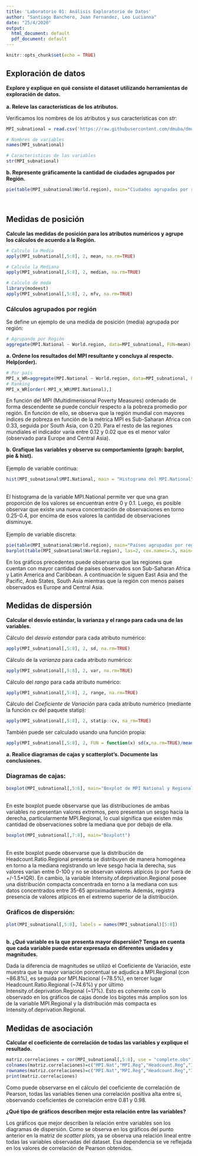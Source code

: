 ---
title: 'Laboratorio 01: Análisis Exploratorio de Datos'
author: "Santiago Banchero, Juan Fernandez, Leo Lucianna"
date: "25/4/2020"
output:
  html_document: default
  pdf_document: default
---

```{r setup, include=FALSE}
knitr::opts_chunk$set(echo = TRUE)
```

## Exploración de datos

**Explore y explique en qué consiste el dataset utilizando herramientas de exploración de datos.**
<br />
<br />
**a. Releve las características de los atributos.**

Verificamos los nombres de los atributos y sus características con *str*:
```{r summary_mpi}
MPI_subnational = read.csv('https://raw.githubusercontent.com/dmuba/dmuba.github.io/master/Practicos/LAB01/MPI_subnational.csv', header = TRUE, sep = ',')

# Nombres de variables
names(MPI_subnational)

# Caracteristicas de las variables
str(MPI_subnational)
```

**b. Represente gráficamente la cantidad de ciudades agrupados por Región.**
```{r pie_mpi}
pie(table(MPI_subnational$World.region), main="Ciudades agrupadas por región")
```
<br />


## Medidas de posición

**Calcule las medidas de posición para los atributos numéricos y agrupe los cálculos de acuerdo a la Región.**

```{r medidas_posicion}
# Calculo la Media
apply(MPI_subnational[,5:8], 2, mean, na.rm=TRUE)

# Calculo la Mediana
apply(MPI_subnational[,5:8], 2, median, na.rm=TRUE)

# Calculo de moda
library(modeest)
apply(MPI_subnational[,5:8], 2, mfv, na.rm=TRUE)
```
### Cálculos agrupados por región
Se define un ejemplo de una medida de posición (media) agrupada por región:

```{r medidas_posicion_region}
# Agrupando por Región
aggregate(MPI.National ~ World.region, data=MPI_subnational, FUN=mean)
```


**a. Ordene los resultados del MPI resultante y concluya al respecto. Help(order).**

```{r ordenado}
# Por país
MPI_x_WR=aggregate(MPI.National ~ World.region, data=MPI_subnational, FUN=mean)
# Ranking
MPI_x_WR[order(-MPI_x_WR$MPI.National),]
```
En función del MPI (Multidimensional Poverty Measures) ordenado de forma descendente se puede concluir respecto a la pobreza promedio por región. En función de ello, se observa que la región mundial con mayores índices de pobreza en función de la métrica MPI es Sub-Saharan Africa con 0.33, seguida por South Asia, con 0.20. Para el resto de las regiones mundiales el indicador varía entre 0.12 y 0.02 que es el menor valor (observado para Europe and Central Asia).

**b. Grafique las variables y observe su comportamiento (graph: barplot, pie & hist).**
<br />
<br />
Ejemplo de variable continua:
```{r cont_graph}
hist(MPI_subnational$MPI.National, main = "Histograma del MPI.National", xlab = "MPI.National", ylab = "Frecuencia")
```
<br />
El histograma de la variable MPI.National permite ver que una gran proporción de los valores se encuentran entre 0 y 0.1. Luego, es posible observar que existe una nueva concentración de observaciones en torno 0.25-0.4, por encima de esos valores la cantidad de observaciones disminuye.
<br />
<br />
Ejemplo de variable discreta:
```{r disc_graph}
pie(table(MPI_subnational$World.region), main="Países agrupadas por región")
barplot(table(MPI_subnational$World.region), las=2, cex.names=.5, main="Países agrupadas por región")
```

En los gráficos precedentes puede observarse que las regiones que cuentan con mayor cantidad de países observados son Sub-Saharan Africa y Latin America and Caribbean. A continuación le siguen East Asia and the Pacific, Arab States, South Asia mientras que la región con menos paises observados es Europe and Central Asia.

## Medidas de dispersión

**Calcular el desvío estándar, la varianza y el rango para cada una de las variables.**

Cálculo del *desvío estandar* para cada atributo numérico:
```{r sd_c}
apply(MPI_subnational[,5:8], 2, sd, na.rm=TRUE)
```

Cálculo de la *varianza* para cada atributo numérico:
```{r var_c}
apply(MPI_subnational[,5:8], 2, var, na.rm=TRUE)
```

Cálculo del *rango* para cada atributo numérico:
```{r range_c}
apply(MPI_subnational[,5:8], 2, range, na.rm=TRUE)
```

Cálculo del *Coeficiente de Variación* para cada atributo numérico (mediante la función cv del paquete statip): 
```{r cv_c}
apply(MPI_subnational[,5:8], 2, statip::cv, na_rm=TRUE)
```

También puede ser calculado usando una función propia: 
```{r cv_c_fun}
apply(MPI_subnational[,5:8], 2, FUN = function(x) sd(x,na.rm=TRUE)/mean(x, na.rm=TRUE))
```

**a. Realice diagramas de cajas y scatterplot’s. Documente las conclusiones.**

### Diagramas de cajas:

```{r disp_gr, echo=FALSE}
boxplot(MPI_subnational[,5:6], main="Boxplot de MPI National y Regional")
```
<br />
En este boxplot puede observarse que las distribuciones de ambas variables no presentan valores extremos, pero presentan un sesgo hacia la derecha, particularmente MPI.Regional, lo cual significa que existen más cantidad de observaciones sobre la mediana que por debajo de ella.
<br />

```{r disp_gr2, echo=FALSE}
boxplot(MPI_subnational[,7:8], main="Boxplott")
```
<br />
En este boxplot puede observarse que la distribución de Headcount.Ratio.Regional presenta se distribuyen de manera homogénea en torno a la mediana registrando un leve sesgo hacia la derecha, sus valores varían entre 0-100 y no se observan valores atípicos (o por fuera de +/-1.5*IQR). En cambio, la variable Intensity.of.deprivation.Regional posee una distribución compacta concentrada en torno a la mediana con sus datos concentrados entre 35-65 aproximadamente. Además, registra presencia de valores atípicos en el extremo superior de la distribución.
<br />

### Gráficos de dispersión:
```{r disp_gr4, echo=FALSE}
plot(MPI_subnational[,5:8], labels = names(MPI_subnational)[5:8])
```
<br />
**b. ¿Qué variable es la que presenta mayor dispersión? Tenga en cuenta que cada variable puede estar expresada en diferentes unidades y magnitudes.**

Dada la diferencia de magnitudes se utilizó el Coeficiente de Variación, este muestra que la mayor variación porcentual se adjudica a MPI.Regional (con ~86.8%), es seguida por MPI.Nacional (~78.5%), en tercer lugar Headcount.Ratio.Regional (~74.6%) y por último Intensity.of.deprivation.Regional (~17%). Esto es coherente con lo observado en los gráficos de cajas donde los bigotes más amplios son los de la variable MPI.Regional y la distribución más compacta es Intensity.of.deprivation.Regional.

## Medidas de asociación
**Calcular el coeficiente de correlación de todas las variables y explique el resultado.**

```{r coef_cor, echo}
matriz.correlaciones = cor(MPI_subnational[,5:8], use = "complete.obs")
colnames(matriz.correlaciones)=c("MPI.Nat","MPI.Reg","Headcount.Reg","Intensity.Reg")
rownames(matriz.correlaciones)=c("MPI.Nat","MPI.Reg","Headcount.Reg","Intensity.Reg")
print(matriz.correlaciones)
```

Como puede observarse en el cálculo del coeficiente de correlación de Pearson, todas las variables tienen una correlación positiva alta entre sí, observando coeficientes de correlación entre 0.81 y 0.98.

**¿Qué tipo de gráficos describen mejor esta relación entre las variables?**

Los gráficos que mejor describen la relación entre variables son los diagramas de dispersión. Como se observa en los gráficos del punto anterior en la matriz de _scatter plots_, ya se observa una relación lineal entre todas las variables observadas del dataset. Esa dependencia se ve reflejada en los valores de correlación de Pearson obtenidos.



